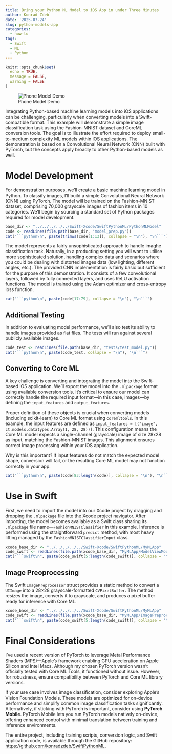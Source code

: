 ```yaml
---
title: Bring your Python ML Model to iOS App in under Three Minutes
author: Konrad Zdeb
date: '2025-07-24'
slug: python-models-app
categories:
  - how-to
tags:
  - Swift
  - ML
  - Python
---
```


```r
knitr::opts_chunk$set(
  echo = TRUE,
  message = FALSE,
  warning = FALSE
)
```



![Phone Model Demo](images/phonedemo.gif)

Integrating Python-based machine learning models into iOS applications can be challenging, particularly when converting models into a Swift-compatible format. This example will demonstrate a simple image classification task using the Fashion-MNIST dataset and CoreML conversion tools. The goal is to illustrate the effort required to deploy small-to-medium complexity ML models within iOS applications. The demonstration is based on a Convolutional Neural Network (CNN) built with PyTorch, but the concepts apply broadly to other Python-based models as well.

# Model Development

For demonstration purposes, we'll create a basic machine learning model in Python. To classify images, I'll build a simple Convolutional Neural Network (CNN) using PyTorch. The model will be trained on the Fashion-MNIST dataset, comprising 70,000 grayscale images of fashion items in 10 categories. We'll begin by sourcing a standard set of Python packages required for model development.

```r
base_dir <- "../../../../../Swift-Xcode/SwiftPythonML/PythonMLModel"
code <- readLines(file.path(base_dir, "model_prep.py"))
cat("```python\n", paste(trimws(code[1:13]), collapse = "\n"), "\n```")
```

The model represents a fairly unsophisticated approach to handle imaghe classification task. Naturally, in a producting setting you will want to utilise more sophisticated solution, handling complex data and scenarios where you could be dealing with distorted images data (low lighting, different angles, etc.). The provided CNN implementation is fairly basic but sufficient for the purpose of this demonstration. It consists of a few convolutional layers, followed by fully connected layers, and uses ReLU activation functions. The model is trained using the Adam optimizer and cross-entropy loss function.

```r
cat("```python\n", paste(code[17:79], collapse = "\n"), "\n```")
```

## Additional Testing
In addition to evaluating model performance, we'll also test its ability to handle images provided as flat files. The tests will run against several publicly available images.

```r
code_test <- readLines(file.path(base_dir, "tests/test_model.py"))
cat("```python\n", paste(code_test, collapse = "\n"), "\n```")
```

## Converting to Core ML

A key challenge is converting and integrating the model into the Swift-based iOS application. We'll export the model into the `.mlpackage` format using available conversion tools. It's critical to ensure our model can correctly handle the required input format—in this case, images—by defining the `input_features` and `output_features`.

Proper definition of these objects is crucial when converting models (including scikit-learn) to Core ML format using `coremltools`. In this example, the input features are defined as `input_features = [("image", ct.models.datatypes.Array(1, 28, 28))]`. This configuration means the Core ML model expects a single-channel (grayscale) image of size 28x28 as input, matching the Fashion-MNIST images. This alignment ensures correct image processing within your iOS application.

Why is this important? If input features do not match the expected model shape, conversion will fail, or the resulting Core ML model may not function correctly in your app.

```r
cat("```python\n", paste(code[83:length(code)], collapse = "\n"), "\n```")
```

# Use in Swift

First, we need to import the model into our Xcode project by dragging and dropping the `.mlpackage` file into the Xcode project navigator. After importing, the model becomes available as a Swift class sharing its `.mlpackage` file name—`FashionMNISTClassifier` in this example. Inference is performed using the straightforward `predict` method, with most heavy lifting managed by the `FashionMNISTClassifierInput` class.

```r
xcode_base_dir <- "../../../../../Swift-Xcode/SwiftPythonML/MyMLApp"
code_swift <- readLines(file.path(xcode_base_dir, "MyMLApp/ModelViewModel.swift")) # nolint: line_length_linter.
cat("```swift\n", paste(code_swift[5:length(code_swift)], collapse = "\n"), "\n```") # nolint: line_length_linter.
```

## Image Preoprocessing
The Swift `ImagePreprocessor` struct provides a static method to convert a `UIImage` into a 28×28 grayscale-formatted `CVPixelBuffer`. The method resizes the image, converts it to grayscale, and produces a pixel buffer ready for inference with Core ML.

```r
xcode_base_dir <- "../../../../../Swift-Xcode/SwiftPythonML/MyMLApp"
code_swift <- readLines(file.path(xcode_base_dir, "MyMLApp/ImagePreprocessor.swift")) # nolint: line_length_linter.
cat("```swift\n", paste(code_swift[5:length(code_swift)], collapse = "\n"), "\n```") # nolint: line_length_linter.
```

# Final Considerations
I've used a recent version of PyTorch to leverage Metal Performance Shaders (MPS)—Apple’s framework enabling GPU acceleration on Apple Silicon and Intel Macs. Although my chosen PyTorch version wasn't officially tested with Core ML Tools, it functioned without issue. However, for robustness, ensure compatibility between PyTorch and Core ML library versions.

If your use case involves image classification, consider exploring Apple’s Vision Foundation Models. These models are optimized for on-device performance and simplify common image classification tasks significantly. Alternatively, if sticking with PyTorch is important, consider using **PyTorch Mobile**. PyTorch Mobile lets you run PyTorch models natively on-device, offering enhanced control with minimal translation between training and inference environments.

The entire project, including training scripts, conversion logic, and Swift application code, is available through the GitHub repository: [https://github.com/konradzdeb/SwiftPythonML](https://github.com/konradzdeb/SwiftPythonML).
